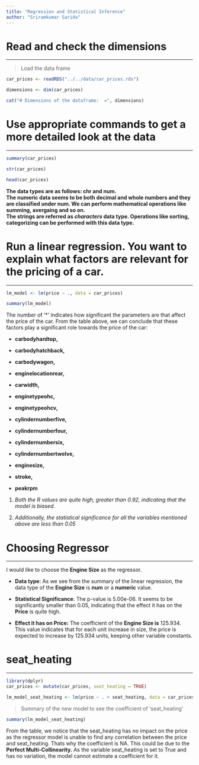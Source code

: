 ```yaml
---
title: "Regression and Statistical Inference"
author: "Sriramkumar Sarida"
---
```


# Read and check the dimensions

------------------------------------------------------------------------

> Load the data frame

```r
car_prices <- readRDS("../../data/car_prices.rds")
```

```r
dimensions <- dim(car_prices)

cat("# Dimensions of the dataframe:  =", dimensions)
```

# Use appropriate commands to get a more detailed look at the data

------------------------------------------------------------------------

```r
summary(car_prices)

str(car_prices)

head(car_prices)
```

**The data types are as follows: chr and num.**\
**The numeric data seems to be both decimal and whole numbers and they are classified under num. We can perform mathematical operations like summing, avergaing and so on.**\
**The strings are referred as *characters* data type. Operations like sorting, categorizing can be performed with this data type.**

# Run a linear regression. You want to explain what factors are relevant for the pricing of a car.

------------------------------------------------------------------------

```r
lm_model <- lm(price ~ ., data = car_prices)

summary(lm_model)
```

The number of '\*' indicates how significant the parameters are that affect the price of the car. From the table above, we can conclude that these factors play a significant role towards the price of the car:

-   **carbodyhardtop,**

-   **carbodyhatchback,**

-   **carbodywagon,**

-   **enginelocationrear,**

-   **carwidth,**

-   **enginetypeohc,**

-   **enginetypeohcv,**

-   **cylindernumberfive,**

-   **cylindernumberfour,**

-   **cylindernumbersix,**

-   **cylindernumbertwelve,**

-   **enginesize,**

-   **stroke,**

-   **peakrpm**

1.  *Both the R values are quite high, greater than 0.92, indicating that the model is biased.*

2.  *Additionally, the statistical significance for all the variables mentioned above are less than 0.05*

# Choosing **Regressor**

------------------------------------------------------------------------

I would like to choose the **Engine Size** as the regressor.

-   **Data type**: As we see from the summary of the linear regression, the data type of the **Engine Size** is **num** or a **numeric** value.

-   **Statistical Significance**: The p-value is 5.00e-06. It seems to be significantly smaller than 0.05, indicating that the effect it has on the **Price** is quite high.

-   **Effect it has on Price:** The coefficient of the **Engine Size is** 125.934. This value indicates that for each unit increase in size, the price is expected to increase by 125.934 units, keeping other variable constants.

# seat_heating

------------------------------------------------------------------------

```r
library(dplyr)
car_prices <- mutate(car_prices, seat_heating = TRUE)

lm_model_seat_heating <- lm(price ~ . + seat_heating, data = car_prices)

```

> Summary of the new model to see the coefficient of 'seat_heating'

```r
summary(lm_model_seat_heating)
```

From the table, we notice that the seat_heating has no impact on the price as the regressor model is unable to find any correlation between the price and seat_heating. Thats why the coefficient is NA. This could be due to the **Perfect Multi-Collinearity.** As the variable seat_heating is set to True and has no variation, the model cannot estimate a coefficient for it.

